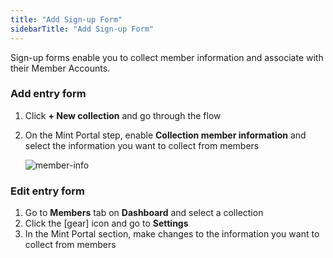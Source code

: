 ```yaml
---
title: "Add Sign-up Form"
sidebarTitle: "Add Sign-up Form"
---
```


Sign-up forms enable you to collect member information and associate with their Member Accounts.

### Add entry form

1. Click **+ New collection** and go through the flow
2. On the Mint Portal step, enable **Collection member information** and select the information you want to collect from members
    
    ![member-info](https://station-images.nyc3.digitaloceanspaces.com/0973746e-2be4-4b2b-bc8b-027516efa4f3.png)
    

### Edit entry form

1. Go to **Members** tab on **Dashboard** and select a collection
2. Click the [gear] icon and go to **Settings**
3. In the Mint Portal section, make changes to the information you want to collect from members
